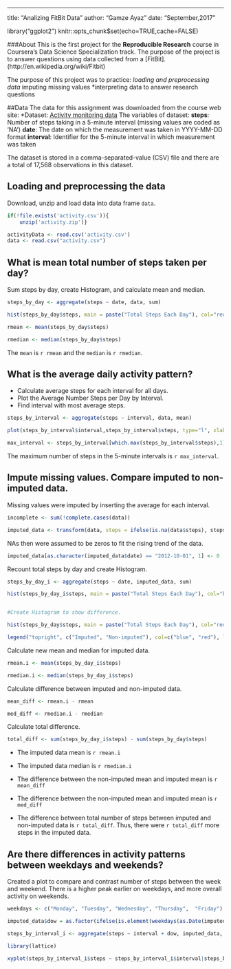 ---
title: "Analizing FitBit Data"
author: "Gamze Ayaz"
date: "September,2017"

library("ggplot2")
knitr::opts_chunk$set(echo=TRUE,cache=FALSE)

###About 
This is the first project for the **Reproducible Research** course in Coursera's Data Science Specialization track. 
The purpose of the project is to answer questions using data collected from a [FitBit]. (http://en.wikipedia.org/wiki/Fitbit)


The purpose of this project was to practice:
*loading and preprocessing data
*imputing missing values
*interpreting data to answer research questions

##Data
The data for this assignment was downloaded from the course web site:
*Dataset: [Activity monitoring data](https://d396qusza40orc.cloudfront.net/repdata%2Fdata%2Factivity.zip)
The variables of dataset:
**steps**: Number of steps taking in a 5-minute interval (missing values are coded as 'NA')
**date**: The date on which the measurement was taken in YYYY-MM-DD format
**interval**: Identifier for the 5-minute interval in which measurement was taken

The dataset is stored in a comma-separated-value (CSV) file and there are a total of 17,568 observations in this dataset.


## Loading and preprocessing the data

Download, unzip and load data into data frame `data`. 

```{r, results='markup', warning=TRUE, message=TRUE}

if(!file.exists('activity.csv')){
    unzip('activity.zip')}

activityData <- read.csv('activity.csv')
data <- read.csv("activity.csv")

```

## What is mean total number of steps taken per day?

Sum steps by day, create Histogram, and calculate mean and median.

```{r} 

steps_by_day <- aggregate(steps ~ date, data, sum)

hist(steps_by_day$steps, main = paste("Total Steps Each Day"), col="red", xlab="Number of Steps")

rmean <- mean(steps_by_day$steps)

rmedian <- median(steps_by_day$steps)

```

The `mean` is `r rmean` and the `median` is `r rmedian`.

## What is the average daily activity pattern?

* Calculate average steps for each interval for all days. 
* Plot the Average Number Steps per Day by Interval. 
* Find interval with most average steps. 
```{r}

steps_by_interval <- aggregate(steps ~ interval, data, mean)

plot(steps_by_interval$interval,steps_by_interval$steps, type="l", xlab="Interval", ylab="Number of Steps",main="Average Number of Steps per Day by Interval")

max_interval <- steps_by_interval[which.max(steps_by_interval$steps),1]

```


The maximum number of steps in the 5-minute intervals is `r max_interval`.


## Impute missing values. Compare imputed to non-imputed data.

Missing values were imputed by inserting the average for each interval. 

```{r}

incomplete <- sum(!complete.cases(data))

imputed_data <- transform(data, steps = ifelse(is.na(data$steps), steps_by_interval$steps[match(data$interval, steps_by_interval$interval)], data$steps))

```

NAs then were assumed to be zeros to fit the rising trend of the data. 

```{r}

imputed_data[as.character(imputed_data$date) == "2012-10-01", 1] <- 0

```

Recount total steps by day and create Histogram. 

```{r}

steps_by_day_i <- aggregate(steps ~ date, imputed_data, sum)

hist(steps_by_day_i$steps, main = paste("Total Steps Each Day"), col="blue", xlab="Number of Steps")


#Create Histogram to show difference. 

hist(steps_by_day$steps, main = paste("Total Steps Each Day"), col="red", xlab="Number of Steps", add=T)

legend("topright", c("Imputed", "Non-imputed"), col=c("blue", "red"), lwd=10)

```

Calculate new mean and median for imputed data. 

```{r}

rmean.i <- mean(steps_by_day_i$steps)

rmedian.i <- median(steps_by_day_i$steps)

```


Calculate difference between imputed and non-imputed data.

```{r}

mean_diff <- rmean.i - rmean

med_diff <- rmedian.i - rmedian

```


Calculate total difference.

```{r}

total_diff <- sum(steps_by_day_i$steps) - sum(steps_by_day$steps)

```

* The imputed data mean is `r rmean.i`

* The imputed data median is `r rmedian.i`

* The difference between the non-imputed mean and imputed mean is `r mean_diff`

* The difference between the non-imputed mean and imputed mean is `r med_diff`

* The difference between total number of steps between imputed and non-imputed data is `r total_diff`. Thus, there were `r total_diff` more steps in the imputed data.

## Are there differences in activity patterns between weekdays and weekends?

Created a plot to compare and contrast number of steps between the week and weekend. There is a higher peak earlier on weekdays, and more overall activity on weekends.  

``` {r}

weekdays <- c("Monday", "Tuesday", "Wednesday", "Thursday",  "Friday")

imputed_data$dow = as.factor(ifelse(is.element(weekdays(as.Date(imputed_data$date)),weekdays), "Weekday", "Weekend"))

steps_by_interval_i <- aggregate(steps ~ interval + dow, imputed_data, mean)

library(lattice)

xyplot(steps_by_interval_i$steps ~ steps_by_interval_i$interval|steps_by_interval_i$dow, main="Average Steps per Day by Interval",xlab="Interval", ylab="Steps",layout=c(1,2), type="l")
```